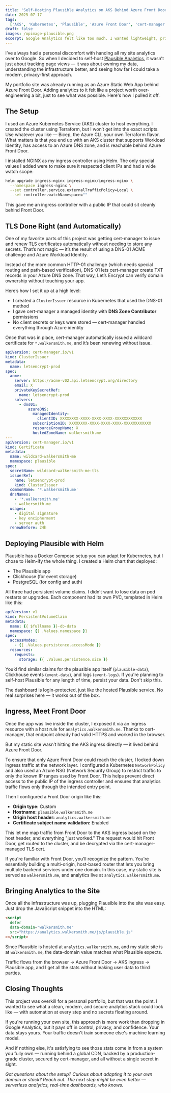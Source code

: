 ```yaml
---
title: 'Self-Hosting Plausible Analytics on AKS Behind Azure Front Door'
date: 2025-07-17
tags:
  ['AKS', 'Kubernetes', 'Plausible', 'Azure Front Door', 'cert-manager', 'Helm']
draft: false
images: /opimage-plausible.png
excerpt: Google Analytics felt like too much. I wanted lightweight, privacy-respecting analytics for my portfolio — but also full control. So I built a fully automated Plausible deployment using AKS, Helm, cert-manager, and Azure Front Door. Here’s how it works.
---
```


I’ve always had a personal discomfort with handing all my site analytics over to Google. So when I decided to self-host [Plausible Analytics](https://plausible.io/), it wasn’t just about tracking page views — it was about owning my data, understanding the infrastructure better, and seeing how far I could take a modern, privacy-first approach.

My portfolio site was already running as an Azure Static Web App behind Azure Front Door. Adding analytics to it felt like a project worth over-engineering a bit, just to see what was possible. Here's how I pulled it off.

## The Setup

I used an Azure Kubernetes Service (AKS) cluster to host everything. I created the cluster using Terraform, but I won’t get into the exact scripts. Use whatever you like — Bicep, the Azure CLI, your own Terraform flavor. What matters is that you end up with an AKS cluster that supports Workload Identity, has access to an Azure DNS zone, and is reachable behind Azure Front Door.

I installed NGINX as my ingress controller using Helm. The only special values I added were to make sure it respected client IPs and had a wide watch scope:

```bash
helm upgrade ingress-nginx ingress-nginx/ingress-nginx \
  --namespace ingress-nginx \
  --set controller.service.externalTrafficPolicy=Local \
  --set controller.watchNamespace=""
```

This gave me an ingress controller with a public IP that could sit cleanly behind Front Door.

## TLS Done Right (and Automatically)

One of my favorite parts of this project was getting cert-manager to issue and renew TLS certificates automatically without needing to store any secrets. That’s not magic — it’s the result of using a DNS-01 ACME challenge and Azure Workload Identity.

Instead of the more common HTTP-01 challenge (which needs special routing and path-based verification), DNS-01 lets cert-manager create TXT records in your Azure DNS zone. That way, Let’s Encrypt can verify domain ownership without touching your app.

Here’s how I set it up at a high level:

- I created a `ClusterIssuer` resource in Kubernetes that used the DNS-01 method
- I gave cert-manager a managed identity with **DNS Zone Contributor** permissions
- No client secrets or keys were stored — cert-manager handled everything through Azure identity

Once that was in place, cert-manager automatically issued a wildcard certificate for `*.walkersmith.me`, and it’s been renewing without issue.

```yaml
apiVersion: cert-manager.io/v1
kind: ClusterIssuer
metadata:
  name: letsencrypt-prod
spec:
  acme:
    server: https://acme-v02.api.letsencrypt.org/directory
    email: X
    privateKeySecretRef:
      name: letsencrypt-prod
    solvers:
      - dns01:
          azureDNS:
            managedIdentity:
              clientID: XXXXXXXX-XXXX-XXXX-XXXX-XXXXXXXXXXXX
            subscriptionID: XXXXXXXX-XXXX-XXXX-XXXX-XXXXXXXXXXXX
            resourceGroupName: X
            hostedZoneName: walkersmith.me
---
apiVersion: cert-manager.io/v1
kind: Certificate
metadata:
  name: wildcard-walkersmith-me
  namespace: plausible
spec:
  secretName: wildcard-walkersmith-me-tls
  issuerRef:
    name: letsencrypt-prod
    kind: ClusterIssuer
  commonName: '*.walkersmith.me'
  dnsNames:
    - '*.walkersmith.me'
    - walkersmith.me
  usages:
    - digital signature
    - key encipherment
    - server auth
  renewBefore: 24h
```

## Deploying Plausible with Helm

Plausible has a Docker Compose setup you can adapt for Kubernetes, but I chose to Helm-ify the whole thing. I created a Helm chart that deployed:

- The Plausible app
- Clickhouse (for event storage)
- PostgreSQL (for config and auth)

All three had persistent volume claims. I didn’t want to lose data on pod restarts or upgrades. Each component had its own PVC, templated in Helm like this:

```yaml
apiVersion: v1
kind: PersistentVolumeClaim
metadata:
  name: {{ $fullname }}-db-data
  namespace: {{ .Values.namespace }}
spec:
  accessModes:
    - {{ .Values.persistence.accessMode }}
  resources:
    requests:
      storage: {{ .Values.persistence.size }}
```

You’d find similar claims for the plausible app itself (`plausible-data`), Clickhouse events (`event-data`), and logs (`event-logs`). If you're planning to self-host Plausible for any length of time, persist your data. Don't skip this.

The dashboard is login-protected, just like the hosted Plausible service. No real surprises here — it works out of the box.

## Ingress, Meet Front Door

Once the app was live inside the cluster, I exposed it via an Ingress resource with a host rule for `analytics.walkersmith.me`. Thanks to cert-manager, that endpoint already had valid HTTPS and worked in the browser.

But my static site wasn’t hitting the AKS ingress directly — it lived behind Azure Front Door.

To ensure that only Azure Front Door could reach the cluster, I locked down ingress traffic at the network layer. I configured a Kubernetes `NetworkPolicy` and also used an Azure NSG (Network Security Group) to restrict traffic to only the known IP ranges used by Front Door. This helps prevent direct access to the public IP of the ingress controller and ensures that analytics traffic flows only through the intended entry point.

Then I configured a Front Door origin like this:

- **Origin type:** Custom
- **Hostname:** `plausible.walkersmith.me`
- **Origin host header:** `analytics.walkersmith.me`
- **Certificate subject name validation:** Enabled

This let me map traffic from Front Door to the AKS ingress based on the host header, and everything "just worked." The request would hit Front Door, get routed to the cluster, and be decrypted via the cert-manager-managed TLS cert.

If you're familiar with Front Door, you’ll recognize the pattern. You're essentially building a multi-origin, host-based router that lets you bring multiple backend services under one domain. In this case, my static site is served as `walkersmith.me`, and analytics live at `analytics.walkersmith.me`.

## Bringing Analytics to the Site

Once all the infrastructure was up, plugging Plausible into the site was easy. Just drop the JavaScript snippet into the HTML:

```html
<script
  defer
  data-domain="walkersmith.me"
  src="https://analytics.walkersmith.me/js/plausible.js"
></script>
```

Since Plausible is hosted at `analytics.walkersmith.me`, and my static site is at `walkersmith.me`, the data-domain value matches what Plausible expects.

Traffic flows from the browser → Azure Front Door → AKS ingress → Plausible app, and I get all the stats without leaking user data to third parties.

## Closing Thoughts

This project was overkill for a personal portfolio, but that was the point. I wanted to see what a clean, modern, and secure analytics stack could look like — with automation at every step and no secrets floating around.

If you're running your own site, this approach is more work than dropping in Google Analytics, but it pays off in control, privacy, and confidence. Your data stays yours. Your traffic doesn't train someone else's machine learning model.

And if nothing else, it's satisfying to see those stats come in from a system you fully own — running behind a global CDN, backed by a production-grade cluster, secured by cert-manager, and all without a single secret in sight.

_Got questions about the setup? Curious about adapting it to your own domain or stack? Reach out. The next step might be even better — serverless analytics, real-time dashboards, who knows._
